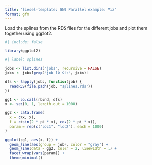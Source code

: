 ```yaml
---
title: "liesel-template: GNU Parallel example: Viz"
format: gfm
---
```


Load the splines from the RDS files for the different jobs and plot them together using ggplot2.

```r
#| include: false

library(ggplot2)
```

```r
#| label: splines

jobs <- list.dirs("jobs", recursive = FALSE)
jobs <- jobs[grep("job-[0-9]+", jobs)]

dfs <- lapply(jobs, function(job) {
  readRDS(file.path(job, "splines.rds"))
})

gg1 <- do.call(rbind, dfs)
x <- seq(0, 1, length.out = 1000)

gg2 <- data.frame(
  x = c(x, x),
  f = c(sin(2 * pi * x), cos(2 * pi * x)),
  param = rep(c("loc1", "loc2"), each = 1000)
)

ggplot(gg1, aes(x, f)) +
  geom_line(aes(group = job), color = "gray") +
  geom_line(data = gg2, color = 2, linewidth = 1) +
  facet_wrap(vars(param)) +
  theme_minimal()
```
